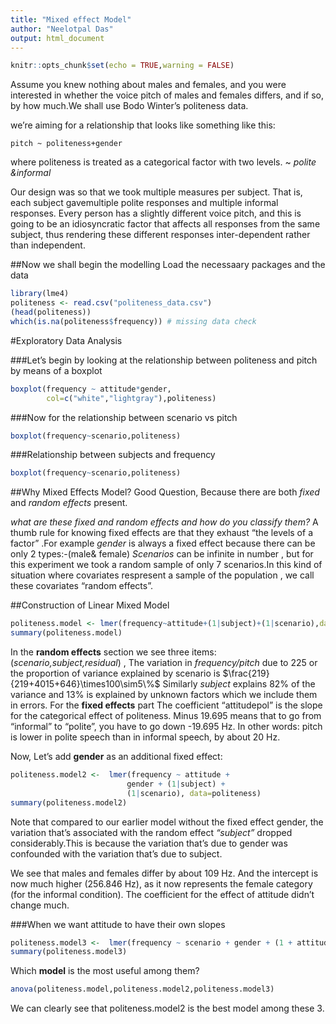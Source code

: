 ---
title: "Mixed effect Model"
author: "Neelotpal Das"
output: html_document
---

```{r setup, include=FALSE}
knitr::opts_chunk$set(echo = TRUE,warning = FALSE)
```

Assume	 you	knew	nothing	about	males	and	females,	and	you	were	interested	in	whether the	voice	pitch	of	males	and	females	differs,	and	if	so,	by	how	much.We shall use Bodo Winter's politeness data.

we're aiming for a relationship that looks like something like this:

`pitch ~ politeness+gender`

where politeness is treated as a categorical factor with two levels. ~ *polite &informal*

Our design was so that we took multiple measures per subject. That is, each subject gavemultiple polite responses and multiple informal responses. 
Every person has a  slightly different voice pitch, and this is going to be an idiosyncratic factor that affects all responses from the same subject, thus rendering these different responses inter-dependent rather than independent.

##Now we shall begin the modelling
Load the necessaary packages and the data

```{r}
library(lme4)
politeness <- read.csv("politeness_data.csv")
(head(politeness))
which(is.na(politeness$frequency)) # missing data check
```
#Exploratory Data Analysis


###Let's begin by looking at the relationship between politeness and pitch by means of a boxplot
```{r}
boxplot(frequency ~ attitude*gender,
        col=c("white","lightgray"),politeness)
```

###Now for the relationship between scenario vs pitch
```{r}
boxplot(frequency~scenario,politeness)
```
###Relationship between subjects and frequency
```{r}
boxplot(frequency~scenario,politeness)
```

##Why Mixed Effects Model?
Good Question, Because there are both *fixed* and *random effects* present.

*what are these fixed and random effects and how do you classify them?*
A thumb rule for knowing fixed effects are that they exhaust "the levels of a factor" .For example *gender* is always a fixed effect because there can be only 2 types:-(male& female)
*Scenarios* can be infinite in number , but for this experiment we took a random sample of only 7 scenarios.In this kind of situation where covariates respresent a sample of the population , we call these covariates "random effects". 

##Construction of Linear Mixed Model
```{r}
politeness.model <- lmer(frequency~attitude+(1|subject)+(1|scenario),data=politeness)
summary(politeness.model)
```
In the **random effects** section we see three items:(*scenario,subject,residual*) ,
The variation in *frequency/pitch* due to 225 or the proportion of variance explained by scenario is $\frac{219}{219+4015+646}\times100\sim5\%$
Similarly *subject* explains $82\%$ of the variance and $13\%$ is explained by unknown factors which we include them in errors.
For the **fixed effects** part
The coefficient "attitudepol" is the slope for the categorical effect of politeness.
Minus 19.695 means that to go from "informal" to "polite", you have to go down -19.695 Hz. In other words: pitch is lower in polite speech than in informal speech, by about 20 Hz.

Now, Let's add **gender** as an additional fixed effect:
```{r}
politeness.model2 <-  lmer(frequency ~ attitude +
                          gender + (1|subject) +
                          (1|scenario), data=politeness)
summary(politeness.model2)
```
Note that compared to our earlier model without the fixed effect gender, the variation that's associated with the random effect *"subject"* dropped considerably.This is because the variation that's due to gender was confounded with the variation that's due to subject.

We see that males and females differ by about 109 Hz. And the intercept is now much higher (256.846 Hz), as it now represents the female category (for the informal condition). The coefficient for the effect of attitude didn't change much.

###When we want attitude to have their own slopes
```{r}
politeness.model3 <-  lmer(frequency ~ scenario + gender + (1 + attitude | subject),  data = politeness)
summary(politeness.model3)
```

Which **model** is the most useful among them?

```{r}
anova(politeness.model,politeness.model2,politeness.model3)
```

We can clearly see that politeness.model2 is the best model among these 3.
